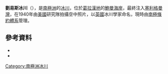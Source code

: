 {{coord|67|45|S|65|40|W|source:GNIS|display=title}}

'''劉易斯冰川'''（{{lang-en|Lewis Glacier}}），是[[南極洲|南極洲]]的[[冰川|冰川]]，位於[[葛拉漢地|葛拉漢地]]的[[鮑曼海岸|鮑曼海岸]]，最終注入[[塞利格曼灣|塞利格曼灣]]，在1940年由[[美國|美國]]研究隊拍攝空中照片，以[[英國|英國]]冰川學家命名，現時由[[南極條約體系|南極條約體系]]管理。

==參考資料==
*{{cite gnis | type = antarid | id = 8774| name = Lewis Glacier | accessdate = 2013-06-13}}
*{{usgs-gazetteer|id=8774| name = Lewis Glacier}}

{{DEFAULTSORT:Lewis Glacier}}
[[Category:南極洲冰川|Category:南極洲冰川]]


{{BowmanCoast-geo-stub}}